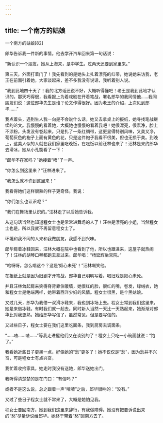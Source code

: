 ```yaml
---
---
---
```

title: 一个南方的姑娘
---




一个南方的姑娘[82]



郎华告诉我一件新的事情，他去学开汽车回来第一句话说：

“新认识一个朋友，她从上海来，是中学生。过两天还要到家里来。”

第三天，外面打着门了！我先看到的是她头上扎着漂亮的红带，她说她来访我，老王在前面引着她。大家谈起来，差不多我没有说话，我听着别人说。

“我到此地四十天了！我的北方话还说不好，大概听得懂吧！老王是我到此地才认识的。那天巧得很，我看报上为着戏剧在开着笔战，署名郎华的我同情他……我同朋友们说：这位郎华先生是谁？论文作得很好。因为老王的介绍，上次见到郎华……”

我点着头，遇到生人我一向是不会说什么话。她又去拿桌上的报纸，她寻找笔战继续的论文。我慢慢的看着她，大概她也慢慢的看着我吧！她很漂亮，很素净，脸上不涂粉，头发没有卷起来，只是扎了一条红绸带，这更显得特别风味，又美又净，葡萄灰色的袍子上面有黄色的花，只是这件袍子我看不很美，但也无损于美。到晚上，这美人似的人就在我们家里吃晚饭，在吃饭以前汪林也来了！汪林是来约郎华去滑冰，她从小孔窗看了一下：

“郎华不在家吗？”她接着“唔”了一声。

“你怎么到这里来？”汪林进来了。

“我怎么就不许到这里来！”

我看得她们这样很熟的样子更奇怪。我说：

“你们怎么也认识呢？”

“我们在舞场里认识的。”汪林走了以后她告诉我。

从这句话当然也知道程女士也是常常进舞场的人了！汪林是漂亮的小姐，当然程女士也是，所以我就不再留意程女士了。

环境和我不同的人来和我做朋友，我感不到兴味。

郎华肩着冰鞋回来，汪林大概在院中也看到了他，所以也跟进来，这屋子就热闹了！汪林的胡琴口琴都跑去拿过来。郎华唱：“杨延辉坐宫院。”

“哈呀呀，怎么唱这个？这是‘奴心未死’！”汪林嘲笑他。

在报纸上就是因为旧剧才开笔战，郎华自己明明写着，唱旧戏是奴心未死。

并且汪林耸起肩来笑得脊背靠住暖墙，她很红的脸，很红的嘴，卷发，绿绒衣，她和程女士是绝端两样，她带着西洋少妇的风情。程女士很黑，是个黑姑娘。

又过几天，郎华为我借一双滑冰鞋来，我也到冰场上去。程女士常到我们这里来，她是来借冰鞋。有时我们就一起去，同时新人当然一天比一天熟起来，她渐渐对郎华比对我更熟，她给郎华写信了，虽然常见，但是要写信的。

又过些日子，程女士要在我们这里吃面条，我到厨房去调面条。

“……喳……喳……”等我走进屋他们又在谈别的了！程女士只吃一小碗面就说：“饱了。”

我看她近些日子更黑一点，好像她的“愁”更多了！她不仅仅是“愁”，因为愁并不兴奋，可是程女士有点兴奋。

我忙着收拾家具，她走时我没有送她，郎华送她出门。

我听得清楚楚的是在门口：“有信吗？”

或者不是这么说，总之跟着一声“喳喳”之后，郎华很响的：“没有。”

又过了些日子程女士就不常来了，大概是她怕见我。

程女士要回南方，她到我们这里来辞行，有我做障碍，她没有把要诉说出来的“愁”尽量诉说给郎华。她终于带着“愁”回南方去了。